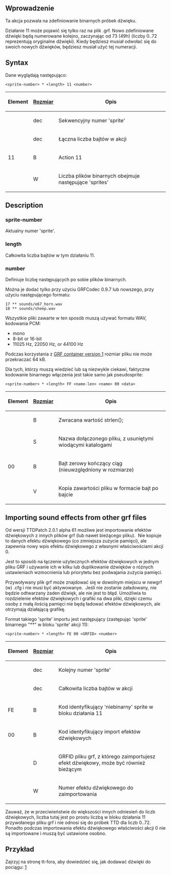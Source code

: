 {{pl/Development/NewGRF/inne strony|en=newgrf-specs.tt-wiki.net/wiki/Action11|pl=pl/Development/NewGRF/NFO Specs/Action11 |sub=nfo}}
<!--{{-}}<br>{{ambox | text = w trakcie edycji.}}-->

==Wprowadzenie==
{{pl/Development/NewGRF/ottdp|0.6|2.5|ttdprev=2.0.1 alpha 57}}

Ta akcja pozwala na zdefiniowanie binarnych próbek dźwięku.

Działanie 11 może pojawić się tylko raz na plik .grf.
Nowo zdefiniowane dźwięki będą numerowane kolejno, zaczynając od 73 (49h) (liczby 0..72 reprezentują oryginalne dźwięki). Kiedy będziesz musiał odwołać się do swoich nowych dźwięków, będziesz musiał użyć tej numeracji.

== Syntax ==

Dane wyglądają następująco:

<pre><sprite-number> * <length> 11 <number></pre>

{|
!Element !![[pl/Development/NewGRF/NFO Specs/GRFActionsDetailed|Rozmiar]] !! Opis
|-
|<sprite-number> ||dec ||Sekwencyjny numer 'sprite'
|-
|<length> ||dec||Łączna liczba bajtów w akcji
|-
|11 ||B||Action 11
|-
|<number> ||W ||Liczba plików binarnych obejmuje następujące 'sprites'
|}

== Description ==

=== sprite-number ===

Aktualny numer 'sprite'.

=== length ===

Całkowita liczba bajtów w tym działaniu 11.

=== number ===

Definiuje liczbę następujących po sobie plików binarnych.

Można je dodać tylko przy użyciu GRFCodec 0.9.7 lub nowszego, przy użyciu następującego formatu:

<pre>17 ** sounds/e67_horn.wav
18 ** sounds/sheep.wav</pre>

Wszystkie pliki zawarte w ten sposób muszą używać formatu WAV, kodowania PCM:
* mono
* 8-bit or {{pl/Development/NewGRF/ottdp|1.0|no}} 16-bit
* 11025 Hz, 22050 Hz, or {{pl/Development/NewGRF/ottdp|1.0|no}} 44100 Hz <!--<ref>-->{{pl/Development/NewGRF/NFO Specs/refs|text=Technically OpenTTD 0.6 obsługuje już próbkowanie dowolnej częstotliwości próbkowania, ale odtwarzanie i tak używało tylko 11025 Hz. Od OpenTTD 1.0 domyślna szybkość odtwarzania to 44100 Hz.|1}}<!--</ref>-->
Podczas korzystania z [[pl/Development/NewGRF/NFO Specs/Version numbers#grf-container-version|GRF container version 1]] rozmiar pliku nie może przekraczać 64 kB.

<!--<references/>-->{{pl/Development/NewGRF/NFO Specs/przypisy|101}}{{pl/Development/NewGRF/NFO Specs/refs|text=Technically OpenTTD 0.6 obsługuje już próbkowanie dowolnej częstotliwości próbkowania, ale odtwarzanie i tak używało tylko 11025 Hz. Od OpenTTD 1.0 domyślna szybkość odtwarzania to 44100 Hz.|<!--1-->przypis}}

Dla tych, którzy muszą wiedzieć lub są niezwykle ciekawi, faktyczne kodowanie binarnego włączenia jest takie samo jak pseudosprite:

<pre><sprite-number> * <length> FF <name-len> <name> 00 <data></pre>

{|
!Element !![[pl/Development/NewGRF/NFO Specs/GRFActionsDetailed|Rozmiar]] !! Opis
|-
|<name-len> ||B ||Zwracana wartość strlen(<name>);
|-
|<name> ||S ||Nazwa dołączonego pliku, z usuniętymi wiodącymi katalogami
|-
|00 ||B ||Bajt zerowy kończący ciąg (nieuwzględniony w rozmiarze)
|-
|<data> ||V ||Kopia zawartości pliku w formacie bajt po bajcie
|}

== Importing sound effects from other grf files ==
{{pl/Development/NewGRF/ottdp|0.6|2.5|ttdprev=2.0.1 alpha 61}}
Od wersji TTDPatch 2.0.1 alpha 61 możliwe jest importowanie efektów dźwiękowych z innych plików grf (lub nawet bieżącego pliku). &nbsp;Nie kopiuje to danych efektu dźwiękowego (co zmniejsza zużycie pamięci), ale zapewnia nowy wpis efektu dźwiękowego z własnymi właściwościami akcji 0.

Jest to sposób na łączenie użytecznych efektów dźwiękowych w jednym pliku GRF i używanie ich w kilku lub duplikowanie dźwięków o różnych ustawieniach wzmocnienia lub priorytetu bez podwajania zużycia pamięci.

Przywoływany plik grf może znajdować się w dowolnym miejscu w newgrf (w) .cfg i nie musi być aktywowanye. &nbsp;Jeśli nie zostanie załadowany, nie będzie odtwarzany żaden dźwięk, ale nie jest to błąd. Umożliwia to rozdzielenie efektów dźwiękowych i grafiki na dwa pliki, dzięki czemu osoby z małą ilością pamięci nie będą ładować efektów dźwiękowych, ale otrzymają działającą grafikę.

Format takiego 'sprite' importu jest następujący (zastępując 'sprite' binarnego "**"  w bloku 'sprite' akcji 11):

<pre><sprite-number> * <length> FE 00 <GRFID> <number></pre>

{|
!Element !![[pl/Development/NewGRF/NFO Specs/GRFActionsDetailed|Rozmiar]] !! Opis
|-
|<sprite-number> ||dec ||Kolejny numer 'sprite'
|-
|<length> ||dec||Całkowita liczba bajtów w akcji
|-
|FE ||B ||Kod identyfikujący <span title='non-binary'>'niebinarny'</span> sprite w bloku działania 11
|-
|00 ||B ||Kod identyfikujący import efektów dźwiękowych
|-
|<GRFID> ||D ||GRFID pliku grf, z którego zaimportujesz efekt dźwiękowy, może być również bieżącym
|-
|<number> ||W ||Numer efektu dźwiękowego do zaimportowania
|}

Zauważ, że w przeciwieństwie do większości innych odniesień do liczb dźwiękowych, liczba tutaj jest po prostu liczbą w bloku działania 11 przywołanego pliku grf i nie odnosi się do próbek TTD dla liczb 0..72. Ponadto podczas importowania efektu dźwiękowego właściwości akcji 0 nie są importowane i muszą być ustawione osobno.

== Przykład ==

Zajrzyj na stronę tt-fora, aby dowiedzieć się, jak dodawać dźwięki do pociągu: [http://www.tt-forums.net/viewtopic.php?f=26&t=5033&p=735013#p735013]